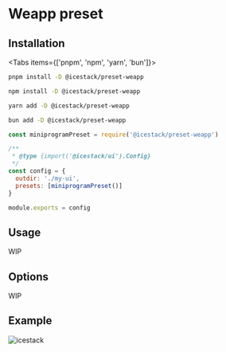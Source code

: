 
# Weapp preset

## Installation

<Tabs items={['pnpm', 'npm', 'yarn', 'bun']}>
  <Tab>

```bash
pnpm install -D @icestack/preset-weapp
```

</Tab>
  <Tab>
  
```bash
npm install -D @icestack/preset-weapp
```

</Tab>
  <Tab>

```bash
yarn add -D @icestack/preset-weapp
```

</Tab>
  <Tab>

```bash
bun add -D @icestack/preset-weapp
```

</Tab>
</Tabs>

```js filename="icestack.config.cjs"
const miniprogramPreset = require('@icestack/preset-weapp')

/**
 * @type {import('@icestack/ui').Config}
 */
const config = {
  outdir: './my-ui',
  presets: [miniprogramPreset()]
}

module.exports = config
```

## Usage

WIP

## Options

WIP

## Example

![icestack](/mp.jpg)
